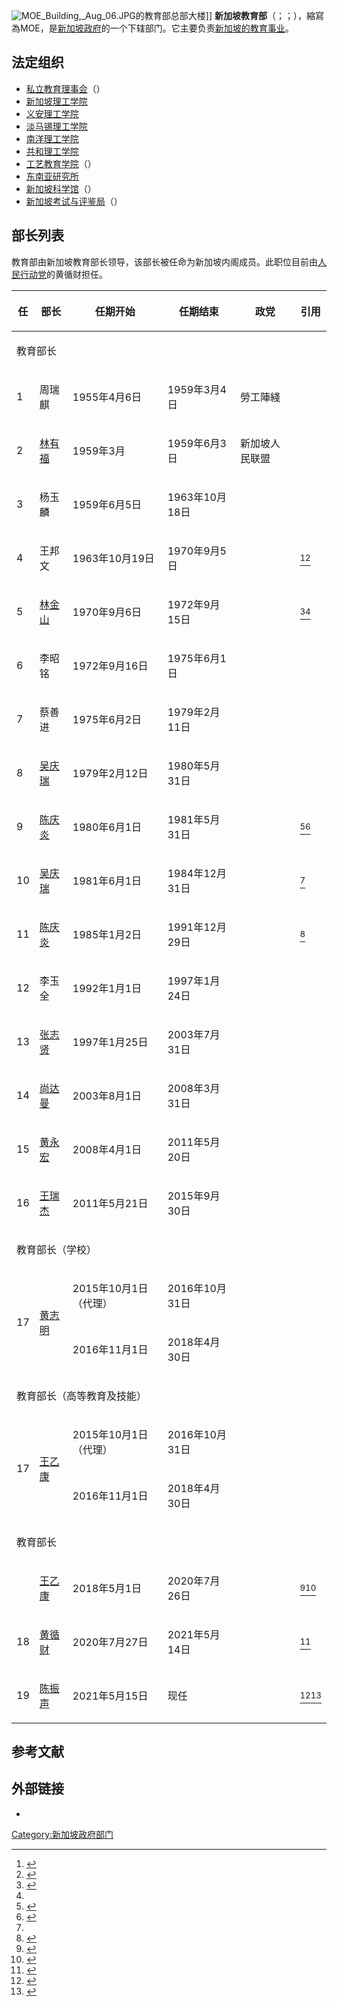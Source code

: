 {{Infobox Government agency
|agency_name     = 新加坡教育部
|abbreviation    = MOE
|logo            = Ministry_of_Education_(Singapore)_(logo).gif
|logo_width      = 300px
|logo_caption    = 标志
|formed          =
|preceding1      =
|dissolved       =
|superseding     =
|jurisdiction    = {{Singapore}}
|employees       = 62,964<ref name="#1">{{cite web |title=MINISTRY OF EDUCATION |url=https://www.singaporebudget.gov.sg/docs/default-source/budget_2019/download/pdf/27-MOE-2019.pdf |website=singaporebudget.gov.sg |publisher=新加坡共和国政府 |accessdate=2020-12-14 |archive-date=2021-01-18 |archive-url=https://web.archive.org/web/20210118051607/https://www.singaporebudget.gov.sg/docs/default-source/budget_2019/download/pdf/27-MOE-2019.pdf |dead-url=no }}</ref>
|budget          = {{increase}}132亿[[新元|新元]]（2019年）<ref name="#1"/>
|headquarters    = 新加坡[[緯壹|緯壹]]北[[波那维斯达|波那维斯达]]通道1号 教育部大厦 邮编138675 
|minister1_name  = [[黄循财|黄循财]]
|minister1_pfo   = 部长
|minister2_name  = [[孟理齐|孟理齐]]
|minister2_pfo   = 第二部长
|minister3_name  = [[颜晓芳|颜晓芳]]
|minister3_pfo   = 政务部长
|minister4_name  = [[孙雪玲|孙雪玲]]
|minister4_pfo   = 政务次长
|chief1_name     = {{le|陈丽芬 (新加坡)|Chan Lai Fung|陈丽芬}}
|chief1_position = 常任秘书（教育）
|chief2_name     = [[梁建鸿|梁建鸿]]中将
|chief2_position = 常任秘书（教育发展）
|chief3_name     = Ho Peng
|chief3_position = 教育局长
|chief4_name     = Lam Yi Young
|chief4_position = 副秘书长（政策）
|chief5_name     = Dr Mimi Choong May Ling
|chief5_position = 副秘书长（服务）
|parent_agency   =
|child1_agency   = [[新加坡考试与评鉴局|新加坡考试与评鉴局]]
|child2_agency   = [[私立教育理事会|私立教育理事会]]
|child3_agency   = [[新加坡科学馆|新加坡科学馆]]
|child4_agency   = 
|website         = {{url|www.moe.gov.sg}}
|footnotes       =
}}
[[File:MOE_Building,_Aug_06.JPG|thumb]]的教育部总部大楼]] 
'''新加坡教育部'''（{{lang-en|Ministry of Education}}；{{lang-ms|Kementerian Pelajaran}}；{{lang-ta|கல்வி அமைச்சகம்}}），縮寫為MOE，是[[新加坡政府|新加坡政府]]的一个下辖部门。它主要负责[[新加坡教育|新加坡的教育事业]]。

==法定组织==
*[[私立教育理事会|私立教育理事会]]（{{lang-en|Council for Private Education}}）
*[[新加坡理工学院|新加坡理工学院]]
*[[义安理工学院|义安理工学院]]
*[[淡马锡理工学院|淡马锡理工学院]]
*[[南洋理工学院|南洋理工学院]]
*[[共和理工学院|共和理工学院]] 
*[[工艺教育学院|工艺教育学院]]（{{lang-en|Institute of Technical Education}}）
*[[东南亚研究所|东南亚研究所]]
*[[新加坡科学馆|新加坡科学馆]]（{{lang-en|Science Centre, Singapore}}）
*[[新加坡考试与评鉴局|新加坡考试与评鉴局]]（{{lang-en|Singapore Examinations and Assessment Board}}）

== 部长列表 ==
教育部由新加坡教育部长领导，该部长被任命为新加坡内阁成员。此职位目前由[[人民行动党|人民行动党]]的黄循财担任。
{| class="wikitable"
! rowspan="2" |任
!部长
!任期开始
!任期结束
!政党
!引用
|-
! colspan="5" |教育部长
|-
|1
|周瑞麒
|1955年4月6日
|1959年3月4日
|勞工陣綫
|
|-
|2
|[[林有福|林有福]]
|1959年3月
|1959年6月3日
|新加坡人民联盟
|
|-
|3
|杨玉麟
|1959年6月5日
|1963年10月18日
| rowspan="14" |{{PTR}}
|
|-
|4
|王邦文
|1963年10月19日
|1970年9月5日
|<ref>{{cite web|title=Ong Pang Boon|url=http://eresources.nlb.gov.sg/infopedia/articles/SIP_643_2005-01-10.html|accessdate=2 January 2016|publisher=National Library Board|website=Singapore Infopedia|archive-date=2020-08-13|archive-url=https://web.archive.org/web/20200813003013/https://eresources.nlb.gov.sg/infopedia/articles/SIP_643_2005-01-10.html|dead-url=no}}</ref><ref name="25Aug70">{{cite press release|author=<!--Staff writer(s); no by-line.-->|title=Statement from the Prime Minister's Office|url=http://www.nas.gov.sg/archivesonline/data/pdfdoc/lky19700825.pdf|location=Singapore|publisher=Prime Minister's Office|date=29 May 1981|accessdate=2 January 2016|archive-date=2018-10-08|archive-url=https://web.archive.org/web/20181008095740/http://www.nas.gov.sg/archivesonline/data/pdfdoc/lky19700825.pdf|dead-url=no}}</ref>
|-
|5
|[[林金山|林金山]]
|1970年9月6日
|1972年9月15日
|<ref>{{cite web|title=Lim Kim San|url=http://eresources.nlb.gov.sg/infopedia/articles/SIP_645_2005-01-11.html?s=lim%20kim%20san|accessdate=2 January 2016|publisher=National Library Board|website=Singapore Infopedia|archive-date=2020-07-27|archive-url=https://web.archive.org/web/20200727015234/https://eresources.nlb.gov.sg/infopedia/articles/SIP_645_2005-01-11.html?s=lim%20kim%20san|dead-url=no}}</ref><ref name="25Aug70" />
|-
|6
|李昭铭
|1972年9月16日
|1975年6月1日
|
|-
|7
|蔡善进
|1975年6月2日
|1979年2月11日
|
|-
|8
|[[吴庆瑞|吴庆瑞]]
|1979年2月12日
|1980年5月31日
|
|-
|9
|[[陈庆炎|陈庆炎]]
|1980年6月1日
|1981年5月31日
|<ref>{{cite web|title=Tony Tan Keng Yam|url=http://eresources.nlb.gov.sg/infopedia/articles/SIP_1846_2011-10-13.html?s=tony%20tan|accessdate=2 January 2016|publisher=National Library Board|website=Singapore Infopedia|archive-date=2020-07-26|archive-url=https://web.archive.org/web/20200726183338/https://eresources.nlb.gov.sg/infopedia/articles/SIP_1846_2011-10-13.html?s=tony%20tan|dead-url=no}}</ref><ref name="29may81">{{cite press release|author=<!--Staff writer(s); no by-line.-->|title=Statement from the Prime Minister's Office|url=http://www.nas.gov.sg/archivesonline/data/pdfdoc/lky19810529b.pdf|location=Singapore|publisher=Prime Minister's Office|date=29 May 1981|access-date=2 January 2016|archive-date=2017-08-21|archive-url=https://web.archive.org/web/20170821232612/http://www.nas.gov.sg/archivesonline/data/pdfdoc/lky19810529b.pdf|dead-url=no}}</ref>
|-
|10
|[[吴庆瑞|吴庆瑞]]
|1981年6月1日
|1984年12月31日
|<ref name="29may81" />
|-
|11
|[[陈庆炎|陈庆炎]]
|1985年1月2日
|1991年12月29日
|<ref name="31dec84">{{cite press release|author=<!--Staff writer(s); no by-line.-->|title=Statement from the Prime Minister's Office|url=http://www.nas.gov.sg/archivesonline/data/pdfdoc/lky19850101b.pdf|location=Singapore|publisher=Prime Minister's Office|date=31 December 1984|access-date=2 January 2016|archive-date=2016-03-04|archive-url=https://web.archive.org/web/20160304101046/http://www.nas.gov.sg/archivesonline/data/pdfdoc/lky19850101b.pdf|dead-url=no}}</ref>
|-
|12
|李玉全
|1992年1月1日
|1997年1月24日
|
|-
|13
|[[张志贤|张志贤]]
|1997年1月25日
|2003年7月31日
|
|-
|14
|[[尚达曼|尚达曼]]
|2003年8月1日
|2008年3月31日
|
|-
|15
|[[黄永宏|黄永宏]]
|2008年4月1日
|2011年5月20日
|
|-
|16
|[[王瑞杰|王瑞杰]]
|2011年5月21日
|2015年9月30日
|
|-
! colspan="6" |教育部长（学校）
|-
| rowspan="2" |17
| rowspan="2" |[[黄志明_(新加坡)|黄志明]]
|2015年10月1日（代理）
|2016年10月31日
| rowspan="2" |{{PTR}}
|
|-
|2016年11月1日
|2018年4月30日
|
|-
! colspan="6" |教育部长（高等教育及技能）
|-
| rowspan="2" |17
| rowspan="2" |[[王乙康|王乙康]]
|2015年10月1日（代理）
|2016年10月31日
| rowspan="2" |{{PTR}}
|
|-
|2016年11月1日
|2018年4月30日
|
|-
! colspan="6" |教育部长
|-
|
|[[王乙康|王乙康]]
|2018年5月1日
|2020年7月26日
| rowspan="3" |{{PTR}}
|<ref name=":2">{{Cite web|title=Changes to Cabinet and Other Appointments (Apr 2018)|url=http://www.pmo.gov.sg/newsroom/changes-cabinet-and-other-appointments-apr-2018|date=2018-04-24|last=Chia|first=Anthony|language=en|url-status=no|access-date=2018-04-29|website=Prime Minister‘s Office Singapore|archive-date=2018-04-24|archive-url=https://web.archive.org/web/20180424180740/http://www.pmo.gov.sg/newsroom/changes-cabinet-and-other-appointments-apr-2018}}</ref><ref name="CNA 20150928">{{cite news|last1=Ong|first1=Justin|date=28 September 2015|title=Prime Minister Lee Hsien Loong announces Singapore's new Cabinet|work=Channel NewsAsia|url=http://www.channelnewsasia.com/news/singapore/prime-minister-lee-hsien/2154802.html|url-status=dead|accessdate=1 October 2015|archive-url=https://web.archive.org/web/20180621143256/https://www.channelnewsasia.com/news/singapore/prime-minister-lee-hsien-loong-announces-singapore-s-new-cabinet-8239284|archive-date=2018-06-21}}</ref>
|-
|18
|[[黄循财|黄循财]]
|2020年7月27日
|2021年5月14日
|<ref name=":02">{{Cite web|title=PM Lee announces new Cabinet; 6 office holders promoted, 3 retirements|url=https://www.channelnewsasia.com/news/singapore/pm-lee-singapore-new-cabinet-parliament-ge2020-12962844|date=2020-07-25|last=Mahmud|first=Aqil Haziq|language=en|url-status=live|archive-url=https://web.archive.org/web/20200725183434/https://www.channelnewsasia.com/news/singapore/pm-lee-singapore-new-cabinet-parliament-ge2020-12962844|archive-date=2020-07-25|access-date=2020-07-25|website=CNA}}</ref>
|-
|19
|[[陈振声_(政治人物)|陈振声]]
|2021年5月15日
|现任
|<ref>{{Cite web|title=Cabinet reshuffle: Chan Chun Sing to be sole MTI Minister; will gain economic experience|url=https://www.straitstimes.com/politics/cabinet-reshuffle-chan-chun-sing-to-be-sole-mti-minister-will-gain-economic-experience|access-date=2020-07-25|date=2018-04-24|last=Yahya|first=Yasmine|website=The Straits Times|language=en|archive-url=https://web.archive.org/web/20181202070612/https://www.straitstimes.com/politics/cabinet-reshuffle-chan-chun-sing-to-be-sole-mti-minister-will-gain-economic-experience|archive-date=2018-12-02|url-status=live}}</ref><ref>{{Cite web|title=PM Lee announces new Cabinet; 6 office holders promoted, 3 retirements|url=https://www.channelnewsasia.com/news/singapore/pm-lee-singapore-new-cabinet-parliament-ge2020-12962844|access-date=2020-07-25|date=2020-07-25|last=Mahmud|first=Aqil Haziq|website=CNA|language=en|archive-url=https://web.archive.org/web/20200725183434/https://www.channelnewsasia.com/news/singapore/pm-lee-singapore-new-cabinet-parliament-ge2020-12962844|archive-date=2020-07-25|url-status=live}}</ref>
|}

==参考文献==
{{reflist}}

==外部链接==
{{Commons category|Ministry of Education (Singapore)}}
*{{Official website|1= http://www.moe.gov.sg/}}

{{模板:新加坡教育}}
{{新加坡政府}}

{{DEFAULTSORT:J教育}}
[[Category:新加坡政府部门|Category:新加坡政府部门]]